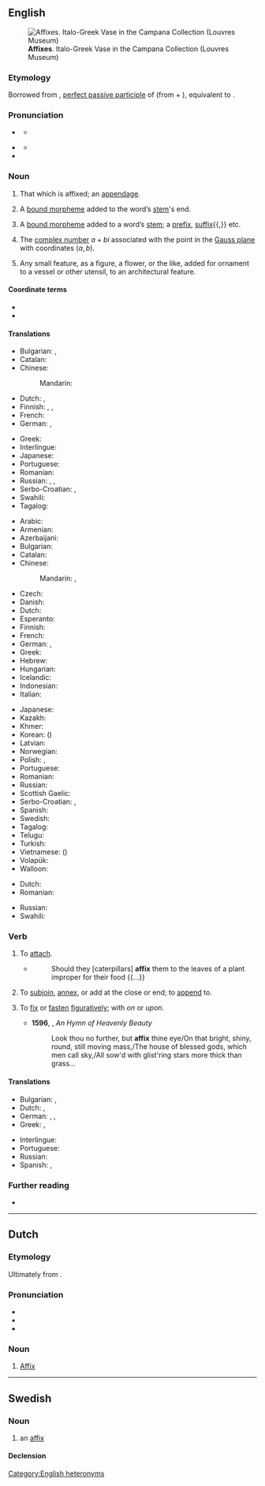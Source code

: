 {{also|Affix}}
==English==
[[File:Image from page 125 of The Century dictionary and cyclopedia (1897) (14598506588).jpg|thumb|upright|'''Affixes'''. Italo-Greek Vase in the Campana Collection (Louvres Museum)]]

===Etymology===
Borrowed from {{bor|en|la|affixus}}, [[perfect passive participle]] of {{m|la|affigere}} (from {{m|la|ad-}} + {{m|la|figere}}), equivalent to {{prefix|en|ad|fix}}.

===Pronunciation===
* {{a|noun}} {{IPA|en|/ˈæ.fɪks/}}
** {{audio|en|LL-Q1860 (eng)-Vealhurl-affix (noun).wav|Audio (UK)}}
* {{a|verb}} {{IPA|en|/ə.ˈfɪks/}}
** {{audio|en|LL-Q1860 (eng)-Vealhurl-affix (verb).wav|Audio (UK)}}
* {{rhymes|en|ɪks}}

===Noun===
{{en-noun}}

# That which is affixed; an [[appendage]].
#: {{syn|en|addition|supplement|Thesaurus:adjunct}}
# {{lb|en|linguistic morphology}} A [[bound morpheme]] added to the word’s [[stem]]'s end.
#: {{syn|en|suffix|postfix}}
# {{lb|en|linguistic morphology|broadly}} A [[bound morpheme]] added to a word’s [[stem]]; a [[prefix]], [[suffix]]{{,}} etc.
#: {{ant|en|nonaffix}}
#: {{hypo|en|prefix|suffix|infix|circumfix|suprafix}}
# {{lb|en|mathematics}} The [[complex number]] <math>a+bi</math> associated with the point in the [[Gauss plane]] with coordinates <math>(a,b)</math>.
# {{lb|en|decorative art}} Any small feature, as a figure, a flower, or the like, added for ornament to a vessel or other utensil, to an architectural feature.

====Coordinate terms====
* {{affixes}}
* {{l|en|clitic}}

====Translations====
{{trans-top|that which is affixed}}
* Bulgarian: {{t+|bg|прибавка}}, {{t+|bg|придатък}}
* Catalan: {{t+|ca|afix|m}}
* Chinese:
*: Mandarin: {{t+|cmn|附加物|tr=fùjiāwù|sc=Hani}}
* Dutch: {{t+|nl|affix|n}}, {{t+|nl|aanhangsel|n}}
* Finnish: {{t+|fi|lisä}}, {{t+|fi|lisäke}}, {{t+|fi|uloke}}
* French: {{t+|fr|affixe|f}}
* German: {{t+|de|Anhang|m}}, {{t+|de|Anhängsel|n}}
{{trans-mid}}
* Greek: {{t+|el|προσθήκη|f}}
* Interlingue: {{t|ie|afixe}}
* Japanese: {{t|ja|付属物|tr=ふぞくぶつ, fuzokubutsu|sc=Jpan}}
* Portuguese: {{t+|pt|afixo|m}}
* Romanian: {{t+|ro|afix|n}}
* Russian: {{t+|ru|добавле́ние|n}}, {{t+|ru|дополне́ние|n}}, {{t+|ru|прида́ток|n}}
* Serbo-Croatian: {{t|sh|додатак|m}}, {{t+|sh|dodatak|m}}
* Swahili: {{t+|sw|kiambishi}}
* Tagalog: {{t+|tl|maylapi}}
{{trans-bottom}}

{{trans-see|suffix}}

{{trans-top|linguistics: a bound morpheme added to a word’s stem}}
* Arabic: {{t|ar|أَفِكْس}}
* Armenian: {{t+|hy|ածանց}}
* Azerbaijani: {{t+|az|şəkilçi}}
* Bulgarian: {{t+|bg|наставка}}
* Catalan: {{t+|ca|afix|m}}
* Chinese:
*: Mandarin: {{t+|cmn|詞綴|sc=Hani}}, {{t+|cmn|词缀|tr=cízhuì|sc=Hani}}
* Czech: {{t|cs|afix|m}}
* Danish: {{t|da|affiks}}
* Dutch: {{t+|nl|affix|n}}
* Esperanto: {{t|eo|afikso}}
* Finnish: {{t+|fi|affiksi}}
* French: {{t+|fr|affixe|f}}
* German: {{t+|de|Affix|n}}, {{t|de|Zusatzsilbe|f}}
* Greek: {{t+|el|παράθημα|n}}
* Hebrew: {{t+|he|מוּסָפִית|m|tr=musafít}}
* Hungarian: {{t+|hu|toldalék}}
* Icelandic: {{t|is|aðskeyti}}
* Indonesian: {{t+|id|imbuhan}}
* Italian: {{t+|it|confisso|m}}
{{trans-mid}}
* Japanese: {{t+|ja|接辞|tr=せつじ, setsuji}}
* Kazakh: {{t+|kk|қосымша}}
* Khmer: {{t+|km|ផ្នត់|tr=phnott|sc=Khmr}}
* Korean: {{t+|ko|접사}} ({{t|ko|接辭}})
* Latvian: {{t|lv|dēklis|m}} {{qualifier|dated}}
* Norwegian: {{t+|no|affiks|n}}
* Polish: {{t|pl|formant|m}}, {{t+|pl|zrostek|m}}
* Portuguese: {{t+|pt|afixo|m}}
* Romanian: {{t+|ro|afix|n}}
* Russian: {{t+|ru|а́ффикс|m}}
* Scottish Gaelic: {{t|gd|leasachan|m}}
* Serbo-Croatian: {{t|sh|афикс|m}}, {{t+|sh|afiks|m}}
* Spanish: {{t+|es|afijo|m}}
* Swedish: {{t+|sv|affix|n}}
* Tagalog: {{t+|tl|panlapi}}
* Telugu: {{t+|te|ప్రత్యయము}}
* Turkish: {{t+|tr|ek}}
* Vietnamese: {{t+|vi|phụ tố}} ({{t|vi|輔素}})
* Volapük: {{t+|vo|yümot}}
* Walloon: {{t+|wa|stitchete|f}} {{qualifier|neologism}}
{{trans-bottom}}

{{trans-top|mathematics: the complex number associated to a point}}
* Dutch: {{t+|nl|affix|n}}
* Romanian: {{t+|ro|afix|n}}
{{trans-mid}}
* Russian: {{t+|ru|а́ффикс|m}}
* Swahili: {{t+|sw|kiambishi}}
{{trans-bottom}}

===Verb===
{{en-verb}}

# {{lb|en|transitive}} To [[attach]].
#: {{syn|en|join|put together|unite|Thesaurus:join}}
#* {{RQ:Ray Wisdom}}
#*: Should they [caterpillars] '''affix''' them to the leaves of a plant improper for their food {{...}}
#: {{ux|en|to '''affix''' a stigma to a person}}
#: {{ux|en|to '''affix''' ridicule or blame to somebody}}
# {{lb|en|transitive}} To [[subjoin]], [[annex]], or add at the close or end; to [[append]] to.
#: {{ux|en|to '''affix''' a syllable to a word}}
#: {{ux|en| to '''affix''' a seal to an instrument}}
#: {{ux|en| to '''affix''' one's name to a writing}}
# {{lb|en|transitive}} To [[fix]] or [[fasten]] [[figuratively]]; with ''on'' or ''upon''.
#: {{ux|en|eyes '''affixed''' upon the ground}}
#* '''1596''', {{w|Edmund Spenser}}, ''An Hymn of Heavenly Beauty''
#*: Look thou no further, but '''affix''' thine eye/On that bright, shiny, round, still moving mass,/The house of blessed gods, which men call sky,/All sow'd with glist'ring stars more thick than grass...

====Translations====
{{trans-top|to attach}}
* Bulgarian: {{t+|bg|прикрепям}}, {{t+|bg|закрепвам}}
* Dutch: {{t+|nl|vastmaken}} {{t+|nl|aan}}, {{t+|nl|aanhangen}}
* German: {{t+|de|befestigen}}, {{t+|de|anheften}}, {{t+|de|anbringen}}
* Greek: {{t+|el|κολλάω}}, {{t+|el|κολλώ}}
{{trans-mid}}
* Interlingue: {{t|ie|afixar}}
* Portuguese: {{t+|pt|afixar}}
* Russian: {{t+|ru|прикрепля́ть}}
* Spanish: {{t+|es|fijar}}, {{t+|es|pegar}}
{{trans-bottom}}

===Further reading===
* {{pedia}}

[[Category:English heteronyms]]

----

==Dutch==

===Etymology===
Ultimately from {{der|nl|la|affixum}}. {{etystub|nl}}

===Pronunciation===
* {{IPA|nl|/ˈɑ.fɪks/}}
* {{audio|nl|Nl-affix.ogg|Audio}}
* {{hyphenation|nl|af|fix}}

===Noun===
{{nl-noun|n|-en|affixje}}

# [[#English|Affix]] {{gloss|linguistics and mathematics}}

----

==Swedish==

===Noun===
{{sv-noun|n}}

# an [[#English|affix]]

====Declension====
{{sv-infl-noun-n-zero|genitive=}}